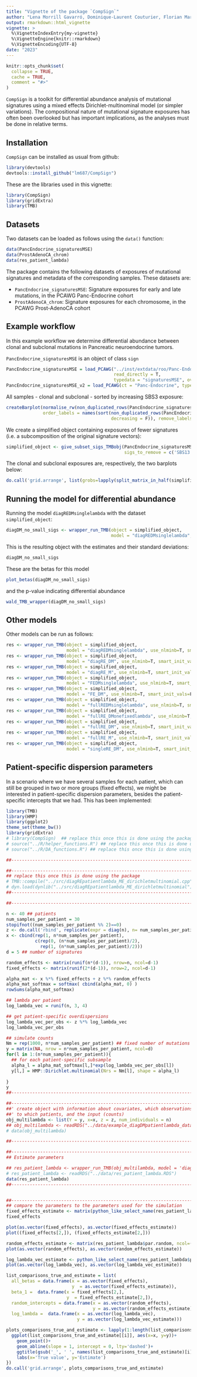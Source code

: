 ```yaml
---
title: "Vignette of the package `CompSign`"
author: "Lena Morrill Gavarró, Dominique-Laurent Couturier, Florian Markowetz"
output: rmarkdown::html_vignette
vignette: >
  %\VignetteIndexEntry{my-vignette}
  %\VignetteEngine{knitr::rmarkdown}
  %\VignetteEncoding{UTF-8}
date: "2023"
---
```


```r
knitr::opts_chunk$set(
  collapse = TRUE,
  cache = TRUE,
  comment = "#>"
)
```

`CompSign` is a toolkit for differential abundance analysis of mutational signatures using a mixed effects Dirichlet-multinominal model (or simpler variations). The compositional nature of mutational signature exposures has often been overlooked but has important implications, as the analyses must be done in relative terms.

## Installation 
`CompSign` can be installed as usual from github:

```r
library(devtools)
devtools::install_github("lm687/CompSign")
```

These are the libraries used in this vignette:
```r
library(CompSign)
library(gridExtra)
library(TMB)
```

## Datasets
Two datasets can be loaded as follows using the `data()` function:

```r
data(PancEndocrine_signaturesMSE)
data(ProstAdenoCA_chrom)
data(res_patient_lambda)
```

The package contains the following datasets of exposures of mutational signatures and metadata of the corresponding samples. These datasets are:

- `PancEndocrine_signaturesMSE`: Signature exposures for early and late mutations, in the PCAWG Panc-Endocrine cohort
- `ProstAdenoCA_chrom`: Signature exposures for each chromosome, in the PCAWG Prost-AdenoCA cohort

## Example workflow
In this example workflow we determine differential abundance between clonal and subclonal mutations in Pancreatic neuroendocrine tumors.

`PancEndocrine_signaturesMSE` is an object of class `sign`

```r
PancEndocrine_signaturesMSE = load_PCAWG("../inst/extdata/roo/Panc-Endocrine_signaturesMSE_ROO.RDS",
                                         read_directly = T,
                                         typedata = "signaturesMSE", override_warning_X_Z = T)
PancEndocrine_signaturesMSE_v2 = load_PCAWG(ct = "Panc-Endocrine", typedata = "signaturesMSE", path_to_data = "../inst/extdata/", load_all_sigs = F, override_warning_X_Z = T)
```

All samples - clonal and subclonal - sorted by increasing SBS3 exposure:
```r

createBarplot(normalise_rw(non_duplicated_rows(PancEndocrine_signaturesMSE$Y)),
              order_labels = names(sort(non_duplicated_rows(PancEndocrine_signaturesMSE$Y)[,'SBS3'],
                                        decreasing = F)), remove_labels=T)+ggtitle('Sorted by SBS3')

```

We create a simplified object containing exposures of fewer signatures (i.e. a subcomposition of the original signature vectors):
```r
simplified_object <- give_subset_sigs_TMBobj(PancEndocrine_signaturesMSE,
                                             sigs_to_remove = c('SBS13', 'SBS17a', 'SBS17b', 'SBS30'))
```

The clonal and subclonal exposures are, respectively, the two barplots below:
```r
do.call('grid.arrange', list(grobs=lapply(split_matrix_in_half(simplified_object$Y), function(i) createBarplot(normalise_rw(i), remove_labels = T)), nrow=1))
```

## Running the model for differential abundance

Running the model `diagREDMsinglelambda` with the dataset `simplified_object`:

```r
diagDM_no_small_sigs <- wrapper_run_TMB(object = simplified_object,
                                        model = "diagREDMsinglelambda", use_nlminb=T, smart_init_vals=F)
```

This is the resulting object with the estimates and their standard deviations:

```r
diagDM_no_small_sigs
```

These are the betas for this model
```r
plot_betas(diagDM_no_small_sigs)
```

and the p-value indicating differential abundance

```r
wald_TMB_wrapper(diagDM_no_small_sigs)
```

## Other models
Other models can be run as follows:

```r
res <- wrapper_run_TMB(object = simplified_object,
                       model = "diagREDMsinglelambda", use_nlminb=T, smart_init_vals=F)
res <- wrapper_run_TMB(object = simplified_object,
                       model = "diagRE_DM", use_nlminb=T, smart_init_vals=F)
res <- wrapper_run_TMB(object = simplified_object,
                       model = "diagRE_M", use_nlminb=T, smart_init_vals=F)
res <- wrapper_run_TMB(object = simplified_object,
                       model = "FEDMsinglelambda", use_nlminb=T, smart_init_vals=F)
res <- wrapper_run_TMB(object = simplified_object,
                       model = "FE_DM", use_nlminb=T, smart_init_vals=F)
res <- wrapper_run_TMB(object = simplified_object,
                       model = "fullREDMsinglelambda", use_nlminb=T, smart_init_vals=F)
res <- wrapper_run_TMB(object = simplified_object,
                       model = "fullRE_DMonefixedlambda", use_nlminb=T, smart_init_vals=F)
res <- wrapper_run_TMB(object = simplified_object,
                       model = "fullRE_DM", use_nlminb=T, smart_init_vals=F)
res <- wrapper_run_TMB(object = simplified_object,
                       model = "fullRE_M", use_nlminb=T, smart_init_vals=F)
res <- wrapper_run_TMB(object = simplified_object,
                       model = "singleRE_DM", use_nlminb=T, smart_init_vals=F)
```

## Patient-specific dispersion parameters
In a scenario where we have several samples for each patient, which can still be grouped in two or more groups (fixed effects), we might be interested in patient-specific dispersion parameters, besides the patient-specific intercepts that we had. This has been implemented:

```r
library(TMB)
library(HMP)
library(ggplot2)
theme_set(theme_bw())
library(gridExtra)
# library(CompSign)  ## replace this once this is done using the package
# source("../R/helper_functions.R") ## replace this once this is done using the package
# source("../R/DA_functions.R") ## replace this once this is done using the package

##-----------------------------------------------------------------------------------------------------##

##-----------------------------------------------------------------------------------------------------##
## replace this once this is done using the package
# TMB::compile("../src/diagREpatientlambda_ME_dirichletmultinomial.cpp",  "-std=gnu++17")
# dyn.load(dynlib("../src/diagREpatientlambda_ME_dirichletmultinomial"))
##-----------------------------------------------------------------------------------------------------##

##-----------------------------------------------------------------------------------------------------##

n <- 40 ## patients
num_samples_per_patient = 30
stopifnot((num_samples_per_patient %% 2)==0)
z <- do.call('rbind', replicate(expr = diag(n), n= num_samples_per_patient, simplify = F))
x <- cbind(rep(1, n*num_samples_per_patient),
           c(rep(0, (n*num_samples_per_patient)/2),
             rep(1, (n*num_samples_per_patient)/2)))
d = 5 ## number of signatures

random_effects <- matrix(runif(n*(d-1)), nrow=n, ncol=d-1)
fixed_effects <- matrix(runif(2*(d-1)), nrow=2, ncol=d-1)

alpha_mat <- x %*% fixed_effects + z %*% random_effects
alpha_mat_softmax = softmax( cbind(alpha_mat, 0) )
rowSums(alpha_mat_softmax)

## lambda per patient
log_lambda_vec = runif(n, 3, 4)

## get patient-specific overdispersions
log_lambda_vec_per_obs <- z %*% log_lambda_vec
log_lambda_vec_per_obs

## simulate counts
Nm = rep(1000, n*num_samples_per_patient) ## fixed number of mutations
y = matrix(NA, nrow = n*num_samples_per_patient, ncol=d)
for(l in 1:(n*num_samples_per_patient)){
  ## for each patient-specific subsample
  alpha_l = alpha_mat_softmax[l,]*exp(log_lambda_vec_per_obs[l])
  y[l,] = HMP::Dirichlet.multinomial(Nrs = Nm[l], shape = alpha_l)
  
}
y
##-----------------------------------------------------------------------------------------------------##

##-----------------------------------------------------------------------------------------------------##
##' create object with information about covariates, which observations correspond
##' to which patients, and the input (counts)
obj_multilambda <- list(Y = y, x=x, z = z, num_individuals = n)
## obj_multilambda <- readRDS("../data/example_diagDMpatientlambda_dataset.RDS")
# data(obj_multilambda)

##-----------------------------------------------------------------------------------------------------##

##-----------------------------------------------------------------------------------------------------##
## Estimate parameters

## res_patient_lambda <- wrapper_run_TMB(obj_multilambda, model = 'diagDMpatientlambda')
# res_patient_lambda <- readRDS("../data/res_patient_lambda.RDS")
data(res_patient_lambda)
##-----------------------------------------------------------------------------------------------------##


##-----------------------------------------------------------------------------------------------------##
## compare the parameters to the parameters used for the simulation 
fixed_effects_estimate <- matrix(python_like_select_name(res_patient_lambda$par.fixed, 'beta'), nrow=2)
fixed_effects

plot(as.vector(fixed_effects), as.vector(fixed_effects_estimate))
plot((fixed_effects[2,]), (fixed_effects_estimate[2,]))

random_effects_estimate <- matrix(res_patient_lambda$par.random, ncol=(d-1))
plot(as.vector(random_effects), as.vector(random_effects_estimate))

log_lambda_vec_estimate <- python_like_select_name(res_patient_lambda$par.fixed, 'log_lambda')
plot(as.vector(log_lambda_vec), as.vector(log_lambda_vec_estimate))

list_comparisons_true_and_estimate = list(
  all_betas = data.frame(x = as.vector(fixed_effects),
                         y  = as.vector(fixed_effects_estimate)),
  beta_1 =  data.frame(x = fixed_effects[2,],
                       y  = fixed_effects_estimate[2,]),
  random_intercepts = data.frame(x = as.vector(random_effects), 
                                 y = as.vector(random_effects_estimate)),
  log_lambda =  data.frame(x = as.vector(log_lambda_vec), 
                           y = as.vector(log_lambda_vec_estimate)))

plots_comparisons_true_and_estimate <- lapply(1:length(list_comparisons_true_and_estimate), function(i){
  ggplot(list_comparisons_true_and_estimate[[i]], aes(x=x, y=y))+
    geom_point()+
    geom_abline(slope = 1, intercept = 0, lty='dashed')+
    ggtitle(gsub('_', ' ', names(list_comparisons_true_and_estimate)[i]))+
    labs(x='True value', y='Estimate')
})
do.call('grid.arrange', plots_comparisons_true_and_estimate)
```